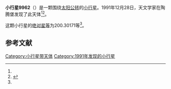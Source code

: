{{Infobox planet
| bgcolour = #FFFFC0
| name = 9962 Pfau
| symbol = 
| image = 
| caption = 
| discovery = yes
| discovery_ref = 
| discoverer = {{link-en|佛蒙特·伯根|Freimut Börngen}}
| discovery_site = [[陶腾堡|陶腾堡]] 
| discovered = 1991年12月28日
| designations = yes
| mp_name = 
| named_after = 
| alt_names = 1991 YL1/ 1996 FJ3 / 1996 HN26
| mp_category = [[主带小行星|主带小行星]]
| orbit_ref = <ref name="a">[http://ssd.jpl.nasa.gov/sbdb.cgi?sstr=9962 9962 Pfau] {{Wayback|url=http://ssd.jpl.nasa.gov/sbdb.cgi?sstr=9962 |date=20140901235526 }}，小行星數據庫瀏覽器（JPL Small-Body Database Browser）－[[美国国家航空航天局|美国国家航空航天局]]喷气推进实验室</ref>
| epoch = 2456400.5 (2013年4月18日更新)
| aphelion = {{convert|2.7206994|AU|km|3|abbr=on|lk=out}}
| perihelion = {{convert|2.0435520|AU|km|3|abbr=on}}
| semimajor = {{convert|2.3821257|AU|km|3|abbr=on}}
| eccentricity = 0.1421309
| period = 1342.905414 [[日|日]]<br />3.68[[儒略年|儒略年]]
| avg_speed = 
| inclination = 0.79082
| asc_node = 312.85174
| mean_anomaly = 
| arg_peri = 200.30171
| satellites = 
| physical_characteristics = yes
| dimensions = 
| mass = 
| density = 
| surface_grav = 
| escape_velocity = 
| sidereal_day = 
| axial_tilt = 
| pole_ecliptic_lat = 
| pole_ecliptic_lon = 
| albedo = 
| temperatures= 
| temp_name1 = 
| mean_temp_1 = 
| max_temp_1 = 
| temp_name2 = 
| max_temp_2 = 
| spectral_type = 
| abs_magnitude = 200.30171
}}

'''小行星9962'''（{{lang-en|9962 Pfau}}）是一颗围绕[[太阳|太阳]][[公转|公转]]的[[小行星|小行星]]。1991年12月28日，天文学家{{link-en|佛蒙特·伯根|Freimut Börngen}}在陶腾堡发现了此天体<ref name="a" /><ref>{{cite news|title=小行星列表|url=http://cfa-www.harvard.edu/iau/lists/NumberedMPs.txt|accessdate=2013-07-08|newspaper=哈佛大学|archive-date=2008-05-17|archive-url=https://web.archive.org/web/20080517010638/http://cfa-www.harvard.edu/iau/lists/NumberedMPs.txt|dead-url=no}}</ref>。

这颗小行星的[[绝对星等|绝对星等]]为200.30171等<ref name="a" />。

==参考文献==
{{reflist}}
{{Minor Planet Number|[[小行星9961|小行星9961]]|[[小行星9963|小行星9963]]}}

{{小天体}}

[[Category:小行星带天体|Category:小行星带天体]]
[[Category:1991年发现的小行星|Category:1991年发现的小行星]]

{{asteroid-stub}}